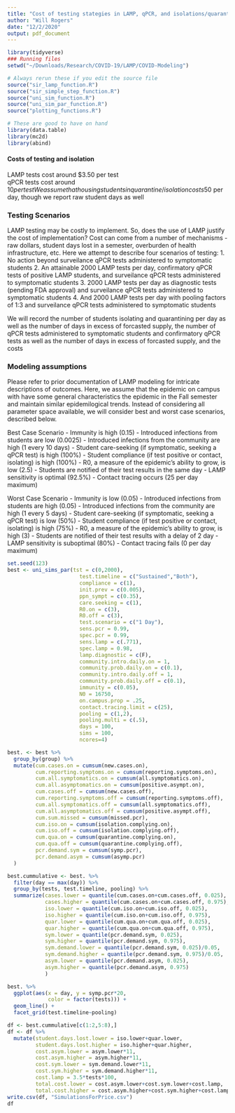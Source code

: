 ```yaml
---
title: "Cost of testing stategies in LAMP, qPCR, and isolations/quarantine beds"
author: "Will Rogers"
date: "12/2/2020"
output: pdf_document
---
```


```r
library(tidyverse)
### Running files 
setwd("~/Downloads/Research/COVID-19/LAMP/COVID-Modeling")

# Always rerun these if you edit the source file
source("sir_lamp_function.R")
source("sir_simple_step_function.R")
source("uni_sim_function.R")
source("uni_sim_par_function.R")
source("plotting_functions.R")

# These are good to have on hand
library(data.table)
library(mc2d)
library(abind)
```

#### Costs of testing and isolation

LAMP tests cost around $3.50 per test  
qPCR tests cost around $10 per test
We assume that housing students in quarantine/isolation costs 50$ per day, though we report raw student days as well


### Testing Scenarios

LAMP testing may be costly to implement. So, does the use of LAMP justify the cost of implementation? Cost can come from a number of mechanisms - raw dollars, student days lost in a semester, overburden of health infrastructure, etc. Here we attempt to describe four scenarios of testing:
  1. No action beyond surveilance qPCR tests administered to symptomatic students
  2. An attainable 2000 LAMP tests per day, confirmatory qPCR tests of positive LAMP students, and surveilance qPCR tests administered to symptomatic students
  3. 2000 LAMP tests per day as diagnostic tests (pending FDA approval) and surveilance qPCR tests administered to symptomatic students
  4. And 2000 LAMP tests per day with pooling factors of 1:3 and surveilance qPCR tests administered to symptomatic students
  
We will record the number of students isolating and quarantining per day as well as the number of days in excess of forcasted supply, the number of qPCR tests administered to symptomatic students and confirmatory qPCR tests as well as the number of days in excess of forcasted supply, and the costs 

### Modeling assumptions

Please refer to prior documentation of LAMP modeling for intricate descriptions of outcomes. Here, we assume that the epidemic on campus with have some general characteristics the epidemic in the Fall semester and maintain similar epidemilogical trends. Instead of considering all parameter space available, we will consider best and worst case scenarios, described below. 

Best Case Scenario 
  - Immunity is high (0.15)
  - Introduced infections from students are low (0.0025)
  - Introduced infections from the community are high (1 every 10 days)
  - Student care-seeking (if symptomatic, seeking a qPCR test) is high (100%)
  - Student compliance (if test positive or contact, isolating) is high (100%)
  - R0, a measure of the epidemic's ability to grow, is low (2.5)
  - Students are notified of their test results in the same day
  - LAMP sensitivity is optimal (92.5%)
  - Contact tracing occurs (25 per day maximum)
  
Worst Case Scenario 
  - Immunity is low (0.05)
  - Introduced infections from students are high (0.05)
  - Introduced infections from the community are high (1 every 5 days)
  - Student care-seeking (if symptomatic, seeking a qPCR test) is low (50%)
  - Student compliance (if test positive or contact, isolating) is high (75%)
  - R0, a measure of the epidemic's ability to grow, is high (3)
  - Students are notified of their test results with a delay of 2 day
  - LAMP sensitivity is suboptimal (80%)
  - Contact tracing fails (0 per day maximum)

```r
set.seed(123)
best <- uni_sims_par(tst = c(0,2000),
                       test.timeline = c("Sustained","Both"),
                       compliance = c(1),
                       init.prev = c(0.005),
                       ppn_sympt = c(0.35),
                       care.seeking = c(1),
                       R0.on = c(3),
                       R0.off = c(3),
                       test.scenario = c("1 Day"),
                       sens.pcr = 0.99,
                       spec.pcr = 0.99,
                       sens.lamp = c(.771),
                       spec.lamp = 0.98,
                       lamp.diagnostic = c(F),
                       community.intro.daily.on = 1,
                       community.prob.daily.on = c(0.1),
                       community.intro.daily.off = 1,
                       community.prob.daily.off = c(0.1),
                       immunity = c(0.05),
                       N0 = 16750,
                       on.campus.prop = .25,
                       contact.tracing.limit = c(25),
                       pooling = c(1,2),
                       pooling.multi = c(.5),
                       days = 100,
                       sims = 100,
                       ncores=4)

best. <- best %>%
  group_by(group) %>%
  mutate(cum.cases.on = cumsum(new.cases.on),
         cum.reporting.symptoms.on = cumsum(reporting.symptoms.on),
         cum.all.symptomatics.on = cumsum(all.symptomatics.on),
         cum.all.asymptomatics.on = cumsum(positive.asympt.on),
         cum.cases.off = cumsum(new.cases.off),
         cum.reporting.symptoms.off = cumsum(reporting.symptoms.off),
         cum.all.symptomatics.off = cumsum(all.symptomatics.off),
         cum.all.asymptomatics.off = cumsum(positive.asympt.off),
         cum.sum.missed = cumsum(missed.pcr),
         cum.iso.on = cumsum(isolation.complying.on),
         cum.iso.off = cumsum(isolation.complying.off),
         cum.qua.on = cumsum(quarantine.complying.on),
         cum.qua.off = cumsum(quarantine.complying.off),
         pcr.demand.sym = cumsum(symp.pcr), 
         pcr.demand.asym = cumsum(asymp.pcr)
  )

best.cummulative <- best. %>% 
  filter(day == max(day)) %>% 
  group_by(tests, test.timeline, pooling) %>% 
  summarize(cases.lower = quantile(cum.cases.on+cum.cases.off, 0.025),
            cases.higher = quantile(cum.cases.on+cum.cases.off, 0.975),
            iso.lower = quantile(cum.iso.on+cum.iso.off, 0.025),
            iso.higher = quantile(cum.iso.on+cum.iso.off, 0.975),
            quar.lower = quantile(cum.qua.on+cum.qua.off, 0.025),
            quar.higher = quantile(cum.qua.on+cum.qua.off, 0.975),
            sym.lower = quantile(pcr.demand.sym, 0.025),
            sym.higher = quantile(pcr.demand.sym, 0.975),
            sym.demand.lower = quantile(pcr.demand.sym, 0.025)/0.05,
            sym.demand.higher = quantile(pcr.demand.sym, 0.975)/0.05,
            asym.lower = quantile(pcr.demand.asym, 0.025),
            asym.higher = quantile(pcr.demand.asym, 0.975)
            ) 

best. %>% 
  ggplot(aes(x = day, y = symp.pcr*20,
             color = factor(tests))) +
  geom_line() +
  facet_grid(test.timeline~pooling)

df <- best.cummulative[c(1:2,5:8),]
df <- df %>% 
  mutate(student.days.lost.lower = iso.lower+quar.lower,
         student.days.lost.higher = iso.higher+quar.higher,
         cost.asym.lower = asym.lower*11,
         cost.asym.higher = asym.higher*11,
         cost.sym.lower = sym.demand.lower*11,
         cost.sym.higher = sym.demand.higher*11,
         cost.lamp = 3.5*tests*100,
         total.cost.lower = cost.asym.lower+cost.sym.lower+cost.lamp,
         total.cost.higher = cost.asym.higher+cost.sym.higher+cost.lamp)
write.csv(df, "SimulationsForPrice.csv")
df
```

